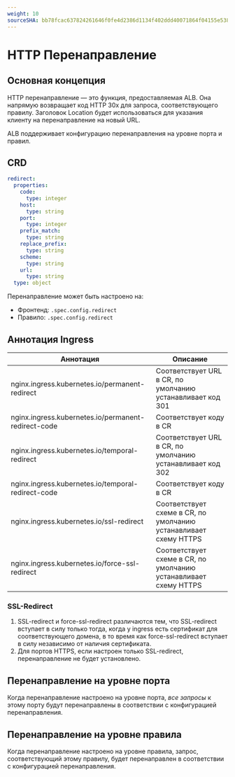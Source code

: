 ```yaml
---
weight: 10
sourceSHA: bb78fcac637824261646f0fe4d2386d1134f402ddd40071864f04155e538cf65
---
```


# HTTP Перенаправление

## Основная концепция

HTTP перенаправление — это функция, предоставляемая ALB. Она напрямую возвращает код HTTP 30x для запроса, соответствующего правилу. Заголовок Location будет использоваться для указания клиенту на перенаправление на новый URL.

ALB поддерживает конфигурацию перенаправления на уровне порта и правил.

## CRD

```yaml
redirect:
  properties:
    code:
      type: integer
    host:
      type: string
    port:
      type: integer
    prefix_match:
      type: string
    replace_prefix:
      type: string
    scheme:
      type: string
    url:
      type: string
  type: object
```

Перенаправление может быть настроено на:

- Фронтенд: `.spec.config.redirect`
- Правило: `.spec.config.redirect`

## Аннотация Ingress

| Аннотация                                          | Описание                                                        |
| --------------------------------------------------- | ---------------------------------------------------------------- |
| nginx.ingress.kubernetes.io/permanent-redirect      | Соответствует URL в CR, по умолчанию устанавливает код 301       |
| nginx.ingress.kubernetes.io/permanent-redirect-code | Соответствует коду в CR                                        |
| nginx.ingress.kubernetes.io/temporal-redirect       | Соответствует URL в CR, по умолчанию устанавливает код 302       |
| nginx.ingress.kubernetes.io/temporal-redirect-code  | Соответствует коду в CR                                        |
| nginx.ingress.kubernetes.io/ssl-redirect            | Соответствует схеме в CR, по умолчанию устанавливает схему HTTPS |
| nginx.ingress.kubernetes.io/force-ssl-redirect      | Соответствует схеме в CR, по умолчанию устанавливает схему HTTPS |

### SSL-Redirect

1. SSL-redirect и force-ssl-redirect различаются тем, что SSL-redirect вступает в силу только тогда, когда у ingress есть сертификат для соответствующего домена, в то время как force-ssl-redirect вступает в силу независимо от наличия сертификата.
2. Для портов HTTPS, если настроен только SSL-redirect, перенаправление не будет установлено.

## Перенаправление на уровне порта

Когда перенаправление настроено на уровне порта, *все запросы* к этому порту будут перенаправлены в соответствии с конфигурацией перенаправления.

## Перенаправление на уровне правила

Когда перенаправление настроено на уровне правила, запрос, соответствующий этому правилу, будет перенаправлен в соответствии с конфигурацией перенаправления.
